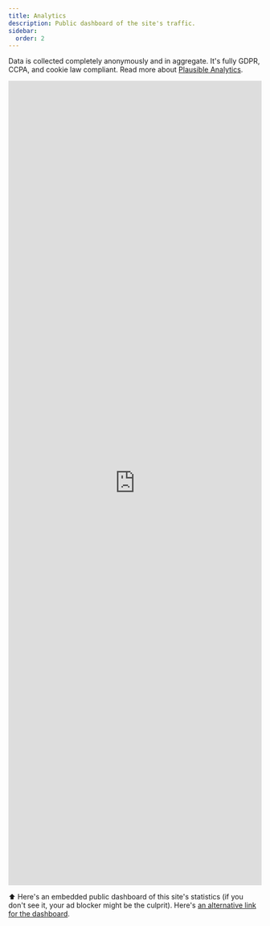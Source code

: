 ```yaml
---
title: Analytics
description: Public dashboard of the site's traffic.
sidebar:
  order: 2
---
```


Data is collected completely anonymously and in aggregate.  It's fully GDPR, CCPA, and cookie law compliant. Read more about [Plausible Analytics](https://plausible.io/privacy-focused-web-analytics).

<iframe plausible-embed src="https://plausible.io/share/engr103.alexulbrich.com?auth=TxXMKhSc_ZIke1uAbavNs&embed=true&theme=system" scrolling="no" frameborder="0" loading="lazy" style="width: 1px; min-width: 100%; height: 1600px;"></iframe>
<script async src="https://plausible.io/js/embed.host.js"></script>

⬆️ Here's an embedded public dashboard of this site's statistics (if you don't see it, your ad blocker might be the culprit). Here's [an alternative link for the dashboard](https://plausible.io/engr103.alexulbrich.com/).